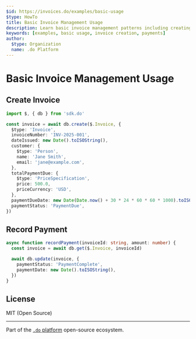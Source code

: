 ```yaml
---
$id: https://invoices.do/examples/basic-usage
$type: HowTo
title: Basic Invoice Management Usage
description: Learn basic invoice management patterns including creating invoices and recording payments.
keywords: [examples, basic usage, invoice creation, payments]
author:
  $type: Organization
  name: .do Platform
---
```


# Basic Invoice Management Usage

## Create Invoice

```typescript
import $, { db } from 'sdk.do'

const invoice = await db.create($.Invoice, {
  $type: 'Invoice',
  invoiceNumber: 'INV-2025-001',
  dateIssued: new Date().toISOString(),
  customer: {
    $type: 'Person',
    name: 'Jane Smith',
    email: 'jane@example.com',
  },
  totalPaymentDue: {
    $type: 'PriceSpecification',
    price: 500.0,
    priceCurrency: 'USD',
  },
  paymentDueDate: new Date(Date.now() + 30 * 24 * 60 * 60 * 1000).toISOString(),
  paymentStatus: 'PaymentDue',
})
```

## Record Payment

```typescript
async function recordPayment(invoiceId: string, amount: number) {
  const invoice = await db.get($.Invoice, invoiceId)

  await db.update(invoice, {
    paymentStatus: 'PaymentComplete',
    paymentDate: new Date().toISOString(),
  })
}
```

## License

MIT (Open Source)

---

Part of the [`.do` platform](https://github.com/dot-do/platform) open-source ecosystem.
